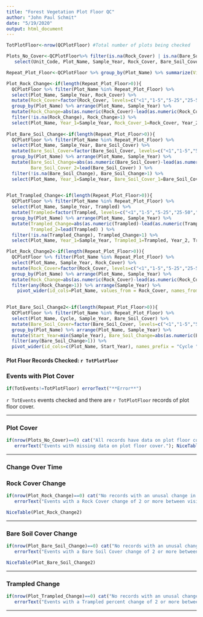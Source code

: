 ```yaml
---
title: "Forest Vegetation Plot Floor QC"
author: "John Paul Schmit"
date: "5/19/2020"
output: html_document
---
```




```r

TotPlotFloor<-nrow(QCPlotFloor) #Total number of plots being checked

Plots_No_Cover<-QCPlotFloor%>% filter(is.na(Rock_Cover) | is.na(Bare_Soil_Cover) | is.na(Trampled)) %>% 
   select(Unit_Code, Plot_Name, Sample_Year, Rock_Cover, Bare_Soil_Cover, Trampled)

Repeat_Plot_Floor<-QCPlotFloor %>% group_by(Plot_Name) %>% summarize(Visits=n()) %>% filter(Visits>1) %>% pull(Plot_Name)

Plot_Rock_Change<-if(length(Repeat_Plot_Floor>0)){
  QCPlotFloor %>% filter(Plot_Name %in% Repeat_Plot_Floor) %>% 
  select(Plot_Name, Sample_Year, Rock_Cover) %>% 
  mutate(Rock_Cover=factor(Rock_Cover, levels=c("<1","1-5","5-25","25-50","50-75","75-100"),ordered=T)) %>% 
  group_by(Plot_Name) %>% arrange(Plot_Name, Sample_Year) %>% 
  mutate(Rock_Change=abs(as.numeric(Rock_Cover)-lead(as.numeric(Rock_Cover))), Year_2=lead(Sample_Year), Rock_Cover_2=lead(Rock_Cover) ) %>% 
  filter(!is.na(Rock_Change), Rock_Change>1) %>% 
  select(Plot_Name, Year_1=Sample_Year, Rock_Cover_1=Rock_Cover, Year_2, Rock_Cover_2) } else data.frame()
  
Plot_Bare_Soil_Change<-if(length(Repeat_Plot_Floor>0)){
  QCPlotFloor %>% filter(Plot_Name %in% Repeat_Plot_Floor) %>% 
  select(Plot_Name, Sample_Year, Bare_Soil_Cover) %>% 
  mutate(Bare_Soil_Cover=factor(Bare_Soil_Cover, levels=c("<1","1-5","5-25","25-50","50-75","75-100"),ordered=T)) %>% 
  group_by(Plot_Name) %>% arrange(Plot_Name, Sample_Year) %>% 
  mutate(Bare_Soil_Change=abs(as.numeric(Bare_Soil_Cover)-lead(as.numeric(Bare_Soil_Cover))), Year_2=lead(Sample_Year), 
         Bare_Soil_Cover_2=lead(Bare_Soil_Cover) ) %>% 
  filter(!is.na(Bare_Soil_Change), Bare_Soil_Change>1) %>% 
  select(Plot_Name, Year_1=Sample_Year, Bare_Soil_Cover_1=Bare_Soil_Cover, Year_2, Bare_Soil_Cover_2) } else data.frame()

  
Plot_Trampled_Change<-if(length(Repeat_Plot_Floor>0)){
  QCPlotFloor %>% filter(Plot_Name %in% Repeat_Plot_Floor) %>% 
  select(Plot_Name, Sample_Year, Trampled) %>% 
  mutate(Trampled=factor(Trampled, levels=c("<1","1-5","5-25","25-50","50-75","75-100"),ordered=T)) %>% 
  group_by(Plot_Name) %>% arrange(Plot_Name, Sample_Year) %>% 
  mutate(Trampled_Change=abs(as.numeric(Trampled)-lead(as.numeric(Trampled))), Year_2=lead(Sample_Year), 
         Trampled_2=lead(Trampled) ) %>% 
  filter(!is.na(Trampled_Change), Trampled_Change>1) %>% 
  select(Plot_Name, Year_1=Sample_Year, Trampled_1=Trampled, Year_2, Trampled_2) } else data.frame()

Plot_Rock_Change2<-if(length(Repeat_Plot_Floor>0)){
  QCPlotFloor %>% filter(Plot_Name %in% Repeat_Plot_Floor) %>% 
  select(Plot_Name, Sample_Year, Rock_Cover) %>% 
  mutate(Rock_Cover=factor(Rock_Cover, levels=c("<1","1-5","5-25","25-50","50-75","75-100"),ordered=T)) %>% 
  group_by(Plot_Name) %>% arrange(Plot_Name, Sample_Year) %>% 
  mutate(Rock_Change=abs(as.numeric(Rock_Cover)-lead(as.numeric(Rock_Cover)))) %>% 
  filter(any(Rock_Change>1)) %>% arrange(Sample_Year) %>% 
    pivot_wider(id_cols=Plot_Name, values_from = Rock_Cover, names_from = Sample_Year)} else data.frame()

  
Plot_Bare_Soil_Change2<-if(length(Repeat_Plot_Floor>0)){
  QCPlotFloor %>% filter(Plot_Name %in% Repeat_Plot_Floor) %>% 
  select(Plot_Name, Cycle, Sample_Year, Bare_Soil_Cover) %>% 
  mutate(Bare_Soil_Cover=factor(Bare_Soil_Cover, levels=c("<1","1-5","5-25","25-50","50-75","75-100"),ordered=T)) %>% 
  group_by(Plot_Name) %>% arrange(Plot_Name, Sample_Year) %>% 
  mutate(Start_Year=min(Sample_Year), Bare_Soil_Change=abs(as.numeric(Bare_Soil_Cover)-lead(as.numeric(Bare_Soil_Cover)))) %>% 
  filter(any(Bare_Soil_Change>1)) %>% 
  pivot_wider(id_cols=c(Plot_Name, Start_Year), names_prefix = "Cycle ", values_from = Bare_Soil_Cover, names_from = Cycle)} else data.frame()

```

#### **Plot Floor Records Checked:** `r TotPlotFloor` ####


### Events with Plot Cover


```r
if(TotEvents!=TotPlotFloor) errorText("**Error**")
```

`r TotEvents` events checked and there are `r TotPlotFloor` records of plot floor cover.


---

### Plot Cover
```r
if(nrow(Plots_No_Cover)==0) cat("All records have data on plot floor cover.<br>") else {
   errorText("Events with missing data on plot floor cover."); NiceTable(Plots_No_Cover)}
```

---

### **Change Over Time**

### Rock Cover Change
```r
if(nrow(Plot_Rock_Change)==0) cat("No records with an unusal change in Rock Cover.<br>") else {
   errorText("Events with a Rock Cover change of 2 or more between visits."); NiceTable(Plot_Rock_Change)}

NiceTable(Plot_Rock_Change2)

```

---

### Bare Soil Cover Change
```r
if(nrow(Plot_Bare_Soil_Change)==0) cat("No records with an unusal change in Bare Soil Cover.<br>") else {
   errorText("Events with a Bare Soil Cover change of 2 or more between visits."); NiceTable(Plot_Bare_Soil_Change)}

NiceTable(Plot_Bare_Soil_Change2)

```

---

### Trampled Change
```r
if(nrow(Plot_Trampled_Change)==0) cat("No records with an unusal change in Trampled percent.<br>") else {
   errorText("Events with a Trampled percent change of 2 or more between visits."); NiceTable(Plot_Trampled_Change)}
```

---